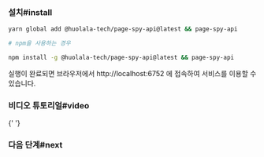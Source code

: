 
### 설치#install

```bash
yarn global add @huolala-tech/page-spy-api@latest && page-spy-api

# npm을 사용하는 경우

npm install -g @huolala-tech/page-spy-api@latest && page-spy-api
```

실행이 완료되면 브라우저에서 http://localhost:6752 에 접속하여 서비스를 이용할 수 있습니다.

### 비디오 튜토리얼#video

<EmbedVideo title="deployWithNode" />{' '}

### 다음 단계#next

<DeployNext />
